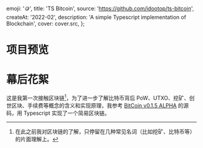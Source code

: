 
  emoji: '🪙',
  title: 'TS Bitcoin',
  source: 'https://github.com/idootop/ts-bitcoin',
  createAt: '2022-02',
  description: 'A simple Typescript implementation of Blockchain',
  cover: cover.src,
};

# 项目预览


<BaseImage src={demo.src} alt="挖矿测试" />

# 幕后花絮

这是我第一次接触区块链[^1]，为了进一步了解比特币背后 PoW、UTXO、挖矿、创世区块、手续费等概念的含义和实现原理，我参考 [BitCoin v0.1.5 ALPHA](https://github.com/idootop/bitcoin.bak/tree/master) 的源码，用 Typescript 实现了一个简易区块链。

[^1]: 在此之前我对区块链的了解，只停留在几种常见名词（比如挖矿、比特币等）的片面理解上。
